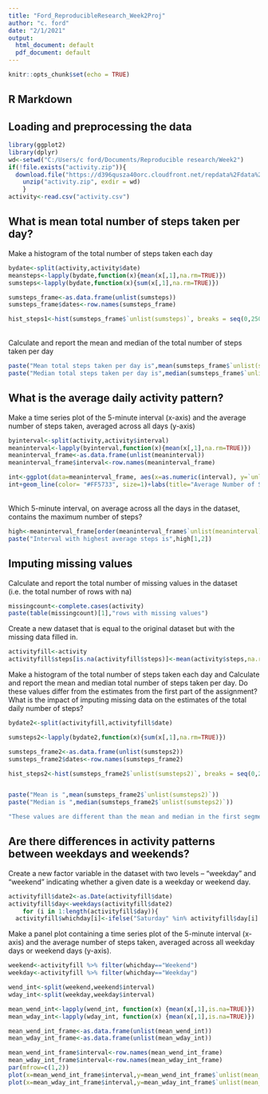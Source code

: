 ```yaml
---
title: "Ford_ReproducibleResearch_Week2Proj"
author: "c. ford"
date: "2/1/2021"
output:
  html_document: default
  pdf_document: default
---
```


```r
knitr::opts_chunk$set(echo = TRUE)
```
## R Markdown
## Loading and preprocessing the data
```r
library(ggplot2)
library(dplyr)
wd<-setwd("C:/Users/c ford/Documents/Reproducible research/Week2")
if(!file.exists("activity.zip")){
  download.file("https://d396qusza40orc.cloudfront.net/repdata%2Fdata%2Factivity.zip", destfile = "activity.zip")
    unzip("activity.zip", exdir = wd)
    }
activity<-read.csv("activity.csv")
```
## What is mean total number of steps taken per day?
Make a histogram of the total number of steps taken each day
```r
bydate<-split(activity,activity$date)
meansteps<-lapply(bydate,function(x){mean(x[,1],na.rm=TRUE)})
sumsteps<-lapply(bydate,function(x){sum(x[,1],na.rm=TRUE)})

sumsteps_frame<-as.data.frame(unlist(sumsteps))
sumsteps_frame$dates<-row.names(sumsteps_frame)

hist_steps1<-hist(sumsteps_frame$`unlist(sumsteps)`, breaks = seq(0,25000,by=500), main="Histogram of Total Number of Steps Per Day", col="red",xlab="Total Steps Per Day",ylab="Number of Days")
```
<br> Calculate and report the mean and median of the total number of steps taken per day
```r
paste("Mean total steps taken per day is",mean(sumsteps_frame$`unlist(sumsteps)`))
paste("Median total steps taken per day is",median(sumsteps_frame$`unlist(sumsteps)`))
```
## What is the average daily activity pattern?
Make a time series plot of the 5-minute interval (x-axis) and the average number of steps taken, averaged across all days (y-axis)
```r

byinterval<-split(activity,activity$interval)
meaninterval<-lapply(byinterval,function(x){mean(x[,1],na.rm=TRUE)})
meaninterval_frame<-as.data.frame(unlist(meaninterval))
meaninterval_frame$interval<-row.names(meaninterval_frame)

int<-ggplot(data=meaninterval_frame, aes(x=as.numeric(interval), y=`unlist(meaninterval)`), ylim=)
int+geom_line(color= "#FF5733", size=1)+labs(title="Average Number of Steps Per Time Interval", x="Intervals", y="Average Steps")
```
<br> Which 5-minute interval, on average across all the days in the dataset, contains the maximum number of steps?
``` r
high<-meaninterval_frame[order(meaninterval_frame$`unlist(meaninterval)`,decreasing = TRUE),]
paste("Interval with highest average steps is",high[1,2])
```
## Imputing missing values
Calculate and report the total number of missing values in the dataset (i.e. the total number of rows with na)
``` r
missingcount<-complete.cases(activity)
paste(table(missingcount)[1],"rows with missing values")
```
Create a new dataset that is equal to the original dataset but with the missing data filled in.
```r
activityfill<-activity
activityfill$steps[is.na(activityfill$steps)]<-mean(activity$steps,na.rm=TRUE)
```
Make a histogram of the total number of steps taken each day and Calculate and report the mean and median total number of steps taken per day. Do these values differ from the estimates from the first part of the assignment? What is the impact of imputing missing data on the estimates of the total daily number of steps?
```r
bydate2<-split(activityfill,activityfill$date)

sumsteps2<-lapply(bydate2,function(x){sum(x[,1],na.rm=TRUE)})

sumsteps_frame2<-as.data.frame(unlist(sumsteps2))
sumsteps_frame2$dates<-row.names(sumsteps_frame2)

hist_steps2<-hist(sumsteps_frame2$`unlist(sumsteps2)`, breaks = seq(0,25000,by=500), main="Total Number of Steps Per Day with IMPUTED MISSING DATA ", col="blue", xlab="Total Steps Per Day ",ylab="Number of Days")


paste("Mean is ",mean(sumsteps_frame2$`unlist(sumsteps2)`))
paste("Median is ",median(sumsteps_frame2$`unlist(sumsteps2)`))

"These values are different than the mean and median in the first segment and are slightly higher than the original mean and median of average daily total steps."
```
## Are there differences in activity patterns between weekdays and weekends?
Create a new factor variable in the dataset with two levels – “weekday” and “weekend” indicating whether a given date is a weekday or weekend day.
``` r
activityfill$date2<-as.Date(activityfill$date)
activityfill$day<-weekdays(activityfill$date2)
    for (i in 1:length(activityfill$day)){
  activityfill$whichday[i]<-ifelse("Saturday" %in% activityfill$day[i] || "Sunday" %in% activityfill$day[i], "Weekend", "Weekday")}
```
Make a panel plot containing a time series plot  of the 5-minute interval (x-axis) and the average number of steps taken, averaged across all weekday days or weekend days (y-axis). 
```r
weekend<-activityfill %>% filter(whichday=="Weekend")
weekday<-activityfill %>% filter(whichday=="Weekday")

wend_int<-split(weekend,weekend$interval)
wday_int<-split(weekday,weekday$interval)

mean_wend_int<-lapply(wend_int, function(x) {mean(x[,1],is.na=TRUE)})
mean_wday_int<-lapply(wday_int, function(x) {mean(x[,1],is.na=TRUE)})

mean_wend_int_frame<-as.data.frame(unlist(mean_wend_int))
mean_wday_int_frame<-as.data.frame(unlist(mean_wday_int))

mean_wend_int_frame$interval<-row.names(mean_wend_int_frame)
mean_wday_int_frame$interval<-row.names(mean_wday_int_frame)
par(mfrow=c(1,2))
plot(x=mean_wend_int_frame$interval,y=mean_wend_int_frame$`unlist(mean_wend_int)`, type='l', col='blue', main="Weekend",xlab="Interval", ylab="Average Steps by Interval on Weekend")
plot(x=mean_wday_int_frame$interval,y=mean_wday_int_frame$`unlist(mean_wday_int)`, type='l', col='red', main="Weekday", xlab="Interval", ylab="Average Steps by Interval on Weekday")
```
